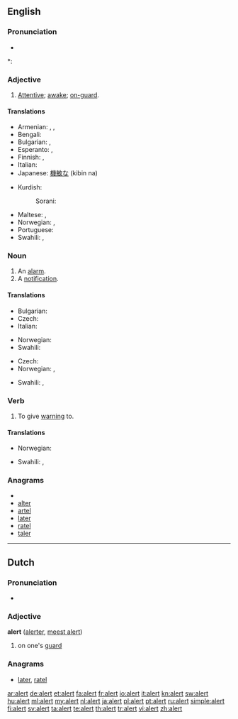 ==English==

===Pronunciation===
* {{audio|en-us-alert.ogg|Audio (US)}}

*: {{rhymes|ɜː(r)t}}

===Adjective===
{{en-adj}}

# [[attentive|Attentive]]; [[awake]]; [[on-guard]].

====Translations====
{{trans-top|attentive}}
* Armenian: {{t-|hy|զգաստ|tr=zgast}},  {{t+|hy|արթուն|tr=art’un}},  {{t-|hy|զգոն|tr=zgon}}
* Bengali: {{t-|bn|সতর্ক|tr=sôtôrkô|sc=Beng|xs=Bengali}}
* Bulgarian: {{t|bg|бдителен}},  {{t+|bg|внимателен}}
* Esperanto: {{t-|eo|vigla|xs=Esperanto}},  {{t-|eo|mallaca|xs=Esperanto}}
* Finnish: {{t-|fi|virkeä}}, {{t-|fi|pirteä}}
* Italian: {{t-|it|allerta}}
* Japanese: [[機敏な]] (kibin na)
{{trans-mid}}
* Kurdish:
*: Sorani: {{t|ku|وریا|tr=wirya|sc=ku-Arab}}
* Maltese: {{t-|mt|attent|m|xs=Maltese}}, {{t-|mt|attenta|f|xs=Maltese}}
* Norwegian: {{t+|no|oppmerksom}}, {{t-|no|våken}}
* Portuguese: {{t+|pt|alerta}}
* Swahili: {{t+|sw|chonjo|xs=Swahili}}, {{t+|sw|tahadhari|xs=Swahili}}
{{trans-bottom}}

===Noun===
{{en-noun}}

# An [[alarm]].
# A [[notification]].

====Translations====
{{trans-top|an alarm}}
* Bulgarian: {{t+|bg|тревога}}
* Czech: {{t|cs|výstraha|f}}
* Italian: {{t+|it|allarme|m}}
{{trans-mid}}
* Norwegian: {{t+|no|alarm|m}}
* Swahili: {{t+|sw|tahadhari|xs=Swahili}}
{{trans-bottom}}

{{trans-top|a notification}}
* Czech: {{t-|cs|upozornění|n}}
* Norwegian: {{t+|no|advarsel|m}}, {{t+|no|varsel|n}}
{{trans-mid}}
* Swahili: {{t+|sw|chonjo|xs=Swahili}}, {{t+|sw|tahadhari|xs=Swahili}}
{{trans-bottom}}

===Verb===
{{en-verb}}

# To give [[warning]] to.

====Translations====
{{trans-top|to give warning to}}
* Norwegian: {{t+|no|varsle}}
{{trans-mid}}
* Swahili: {{t+|sw|chonjo|xs=Swahili}},  {{t+|sw|tahadhari|xs=Swahili}}
{{trans-bottom}}

===Anagrams===
* {{alphagram|aelrt}}
* [[alter#English|alter]]
* [[artel#English|artel]]
* [[later#English|later]]
* [[ratel#English|ratel]]
* [[taler#English|taler]]

----

==Dutch==

===Pronunciation===
* {{audio|Nl-alert.ogg|audio}}

===Adjective===
'''alert''' ([[alerter]], [[meest alert]])

# on one's [[guard]]

===Anagrams===
* [[later#Dutch|later]], [[ratel#Dutch|ratel]]

[[ar:alert]]
[[de:alert]]
[[et:alert]]
[[fa:alert]]
[[fr:alert]]
[[io:alert]]
[[it:alert]]
[[kn:alert]]
[[sw:alert]]
[[hu:alert]]
[[ml:alert]]
[[my:alert]]
[[nl:alert]]
[[ja:alert]]
[[pl:alert]]
[[pt:alert]]
[[ru:alert]]
[[simple:alert]]
[[fi:alert]]
[[sv:alert]]
[[ta:alert]]
[[te:alert]]
[[th:alert]]
[[tr:alert]]
[[vi:alert]]
[[zh:alert]]